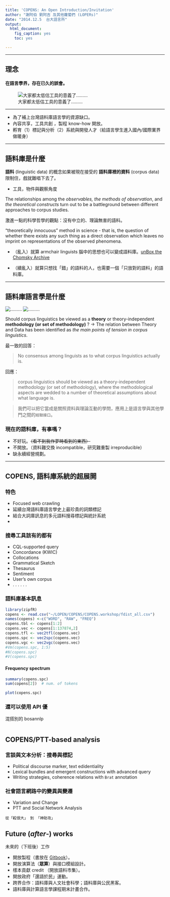 ```yaml
---
title: 'COPENS: An Open Introduction/Invitation'
author: "謝阿伯 劉阿吉 及其他蘿蔔們 (LOPERs)"
date: "2014.12.5  台大語言所"
output:
  html_document:
    fig_caption: yes
    toc: yes

---
```





-----------------------------

## 理念

#### 在語言學界，存在已久的誤會。

![大家都太低估工具的意義了.........](tool.jpg)

----------------------------


* 為了補上台灣語料庫語言學的資源缺口。
* 內容共享，工具共創 ，製程 know-how 開放。
* 孵育（1）標記與分析（2）系統與開發人才（給語言學生進入國內/國際業界做暖身）


----------------------------

## 語料庫是什麼

**語料** (linguistic data) 的概念如果被現在接受的 **語料庫裡的資料** (corpus data) 限制住，戲就難唱下去了。

* 工具，物件與觀察角度 

The relationships among the *observables, the methods of observation*, and *the theoretical constructs* turn out to be a battleground between different approaches to corpus studies. 

激進一點的科學哲學的觀點：沒有中立的、理論無害的語料。 

"theoretically innocuous" method in science - that is, the question of whether there exists any such thing as a direct observation which leaves no imprint on representations of the observed phenomena.

* （亂入）就算 armchair linguists 腦中的思想也可以變成語料庫。[unBox the Chomsky Archive](http://libraries.mit.edu/chomsky/)

* （續亂入）就算只想找「錯」的語料的人，也需要一個「只放對的語料」的語料庫。



----------------------------

## 語料庫語言學是什麼

![.........](based.png)
![.........](based2.png)



Should corpus linguistics be viewed as a **theory** or theory-independent **methodology (or set of methodology)** ? $\rightarrow$ The relation between Theory and Data has been identified as *the main points of tension in corpus linguistics*.


最一致的回答：

> No consensus among linguists as to what corpus linguistics actually is.

回應：

> corpus linguistics should be viewed as a theory-independent methodology (or set of methodology), where the methodological aspects are wedded to a number of theoretical assumptions about what language is.

> 我們可以把它當成是關照資料與理論互動的學問，應用上是語言學與其他學門之間的`經驗接口`。

### 現在的語料庫，有事嗎？

* 不好玩。~~（看不到我作夢時看到的東西）~~
* 不開放。（資料難交換 incompatible，研究難重製 irreproducible）
* 缺永續經營規劃。


----------------------------

## COPENS, 語料庫系統的超展開




### 特色

- Focused web crawling 
- 延續台灣語料庫語言學史上最珍貴的詞類標記
- 結合大詞庫訊息的多元語料搜尋標記與統計系統
- 



### 搜尋工具該有的都有

- CQL-supported query
- Concordance (KWIC)
- Collocations
- Grammatical Sketch
- Thesaurus
- Sentiment
- User's own corpus
- . . . . . .






### 語料庫基本訊息


```r
library(zipfR)
copens <- read.csv("~/LOPEN/COPENS/COPENS.workshop/fdist_all.csv")
names(copens) <-c("WORD", "RAW", "FREQ")
copens.tbl <- copens[1:2]
copens.vec <- copens[1:137874,2]
copens.tfl <- vec2tfl(copens.vec)
copens.spc <- vec2spc(copens.vec)
copens.vgc <- vec2vgc(copens.vec)
#Vm(copens.spc, 1:5)
#N(copens.spc)
#V(copens.spc)

```

#### Frequency spectrum

```r
summary(copens.spc)
sum(copens[2])  # num. of tokens 
```



```r
plot(copens.spc)
```



### 還可以使用 API 優

混搭別的 bosannlp

```r

```




## COPENS/PTT-based analysis

### 言談與文本分析：搜尋與標記

* Political discourse marker, text edidentiality
* Lexical bundles and emergent constructions with advanced query
* Writing strategies, coherence relations with `Brat` annotation


### 社會語言網路中的變異與變遷

* Variation and Change
* PTT and Social Network Analysis

`從「殺很大」 到 「神助攻」`


## Future (*after*-) works 

未來的（下班後）工作

* 開放製程（書放在 [Gitbook](http://loperntu.gitbooks.io/copens/)）。
* 開放演算法（**眾算**）與接口模組設計。
* 樣本貢獻 credit （開放語料市集）。
* 開放政府「還語於民」運動。
* 跨界合作：語料庫與人文社會科學；語料庫與公民黑客。
* 語料庫與計算語言學課程期末計畫合作。


